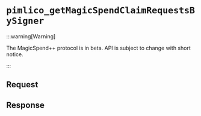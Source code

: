 # `pimlico_getMagicSpendClaimRequestsBySigner`

:::warning[Warning]

The MagicSpend++ protocol is in beta. API is subject to change with short notice.

:::

## Request

## Response

